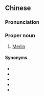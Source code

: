 {{also|魔灵}}
==Chinese==
{{zh-forms|s=魔灵}}

===Pronunciation===
{{zh-pron
|m=Mólíng
|cat=propn
}}

===Proper noun===
{{zh-proper noun}}

# [[Merlin]] {{gloss|wizard in the Arthurian legend}}

====Synonyms====
* {{zh-l|梅林}}
* {{zh-l|密林}}
* {{zh-l|默林}}
* {{zh-l|墨林}}
* {{zh-l|穆林}}